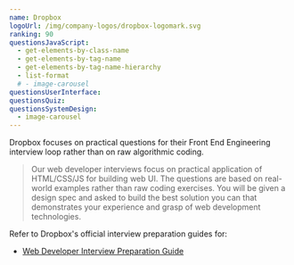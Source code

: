 ```yaml
---
name: Dropbox
logoUrl: /img/company-logos/dropbox-logomark.svg
ranking: 90
questionsJavaScript:
  - get-elements-by-class-name
  - get-elements-by-tag-name
  - get-elements-by-tag-name-hierarchy
  - list-format
  # - image-carousel
questionsUserInterface:
questionsQuiz:
questionsSystemDesign:
  - image-carousel
---
```


Dropbox focuses on practical questions for their Front End Engineering interview loop rather than on raw algorithmic coding.

> Our web developer interviews focus on practical application of HTML/CSS/JS for building web UI. The questions are based on real-world examples rather than raw coding exercises. You will be given a design spec and asked to build the best solution you can that demonstrates your experience and grasp of web development technologies.

Refer to Dropbox's official interview preparation guides for:

- [Web Developer Interview Preparation Guide](/guides/dropbox-web-developer-guide.pdf)
